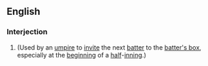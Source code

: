 ==English==
===Interjection===
{{en-intj|pos=[[batter|Batter]] [[up]]!}}
#{{baseball}} (Used by an [[umpire]] to [[invite]] the next [[batter]] to the [[batter's box]], especially at the [[beginning]] of a [[half]]-[[inning]].)